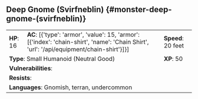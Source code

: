 ## Deep Gnome (Svirfneblin) {#monster-deep-gnome-(svirfneblin)}

```{=html}
<table class="table table-striped">
    <tbody>
        <tr>                    
            <td><b>HP</b>: 16</td>
            <td><b>AC</b>: [{'type': 'armor', 'value': 15, 'armor': [{'index': 'chain-shirt', 'name': 'Chain Shirt', 'url': '/api/equipment/chain-shirt'}]}]</td>
            <td><b>Speed</b>: 20 feet</td>
        </tr>
        <tr>
            <td colspan="2"><b>Type</b>: Small Humanoid (Neutral Good)</td>
            <td><b>XP</b>: 50</td>
        </tr>
        <tr>
            <td colspan="3"><b>Vulnerabilities</b>: </td>
        </tr>
        <tr>
            <td colspan="3"><b>Resists</b>: </td>
        </tr>
        <tr>
            <td colspan="3"><b>Languages</b>: Gnomish, terran, undercommon</td>
        </tr>
    </tbody>
</table>
```